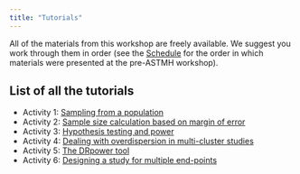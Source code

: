 ```yaml
---
title: "Tutorials"
---
```


All of the materials from this workshop are freely available. We suggest you work through them in order (see the [Schedule](schedule.qmd) for the order in which materials were presented at the pre-ASTMH workshop).

## List of all the tutorials 

- Activity 1: [Sampling from a population](https://mms-sdworkshop.shinyapps.io/module1_sampling_interactive/)
- Activity 2: [Sample size calculation based on margin of error](https://mms-sdworkshop.shinyapps.io/activity2_MOE_interactive/)
- Activity 3: [Hypothesis testing and power](https://mms-sdworkshop.shinyapps.io/activity3_power_interactive/)
- Activity 4: [Dealing with overdispersion in multi-cluster studies](https://mms-sdworkshop.shinyapps.io/activity4_multicluster_interactive/)
- Activity 5: [The DRpower tool](https://mms-sdworkshop.shinyapps.io/module5_DRpower_interactive/)
- Activity 6: [Designing a study for multiple end-points](tutorials/module6/module6_scenarios.Rmd)


